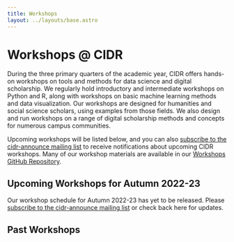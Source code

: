 ```yaml
---
title: Workshops
layout: ../layouts/base.astro
---
```



# Workshops @ CIDR

During the three primary quarters of the academic year, CIDR offers hands-on workshops on tools and methods for data science and digital scholarship. We regularly hold introductory and intermediate workshops on Python and R, along with workshops on basic machine learning methods and data visualization. Our workshops are designed for humanities and social science scholars, using examples from those fields. We also design and run workshops on a range of digital scholarship methods and concepts for numerous campus communities.

Upcoming workshops will be listed below, and you can also [subscribe to the cidr-announce mailing list](https://mailman.stanford.edu/mailman/listinfo/cidr-announce) to receive notifications about upcoming CIDR workshops. Many of our workshop materials are available in our [Workshops GitHub Repository](https://github.com/sul-cidr/Workshops/).

## Upcoming Workshops for Autumn 2022-23

Our workshop schedule for Autumn 2022-23 has yet to be released. Please [subscribe to the cidr-announce mailing list](https://mailman.stanford.edu/mailman/listinfo/cidr-announce) or check back here for updates.

## Past Workshops

<EventsList />
